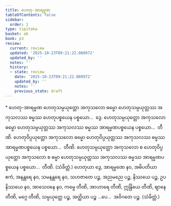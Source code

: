 ```yaml
---
title: ဟေတု-အာရမ္မဏ
tableOfContents: false
sidebar:
  order: 1
type: tipitaka
basket: ab
book: p3
review:
  current: review
  updated: '2025-10-23T09:21:22.080972'
  updated_by: ''
  notes: ''
  history:
  - state: review
    date: '2025-10-23T09:21:22.080972'
    updated_by: ''
    notes: ''
    previous_state: draft
---
```



<ReviewStatus review={frontmatter.review} showDetails={true} />

<HypothesisAnnotation frontmatter={frontmatter} />

<DynamicBreadcrumb />

<Paragraph type="center" book="p3">
* ဟေတု-အာရမ္မဏ
</Paragraph>

<Division number="35" book="p3" e="ch" v="39" p="333">

<Paragraph number="1333" book="p3">
ဟေတုသမ္ပယုတ္တော အကုသလော ဓမ္မော ဟေတုသမ္ပယုတ္တဿ အကုသလဿ ဓမ္မဿ ဟေတုပစ္စယေန ပစ္စယော…  ဒွေ.
</Paragraph>

<Paragraph number="1334" book="p3">
ဟေတုသမ္ပယုတ္တော အကုသလော ဓမ္မော ဟေတုသမ္ပယုတ္တဿ အကုသလဿ ဓမ္မဿ အာရမ္မဏပစ္စယေန ပစ္စယော…  တီဏိ.
</Paragraph>

<Paragraph number="1335" book="p3">
ဟေတုဝိပ္ပယုတ္တော အကုသလော ဓမ္မော ဟေတုဝိပ္ပယုတ္တဿ အကုသလဿ ဓမ္မဿ အာရမ္မဏပစ္စယေန ပစ္စယော…  တီဏိ.
</Paragraph>

<Paragraph number="1336" book="p3">
ဟေတုသမ္ပယုတ္တော အကုသလော စ ဟေတုဝိပ္ပယုတ္တော အကုသလော စ ဓမ္မာ ဟေတုသမ္ပယုတ္တဿ အကုသလဿ ဓမ္မဿ အာရမ္မဏပစ္စယေန ပစ္စယော…  တီဏိ. (သံခိတ္တံ.)
</Paragraph>

</Division>
<Division number="36" book="p3" e="ch" v="39" p="334">

<Paragraph number="1337" book="p3">
ဟေတုယာ ဒွေ, အာရမ္မဏေ နဝ, အဓိပတိယာ ဧကံ, အနန္တရေ နဝ, သမနန္တရေ နဝ, သဟဇာတေ ပဉ္စ, အညမညေ ပဉ္စ, နိဿယေ ပဉ္စ, ဥပနိဿယေ နဝ, အာသေဝနေ နဝ, ကမ္မေ တီဏိ, အာဟာရေ တီဏိ, ဣန္ဒြိယေ တီဏိ, ဈာနေ တီဏိ, မဂ္ဂေ တီဏိ, သမ္ပယုတ္တေ ပဉ္စ, အတ္ထိယာ ပဉ္စ …ပေ…  အဝိဂတေ ပဉ္စ. (သံခိတ္တံ.)
</Paragraph>
</Division>